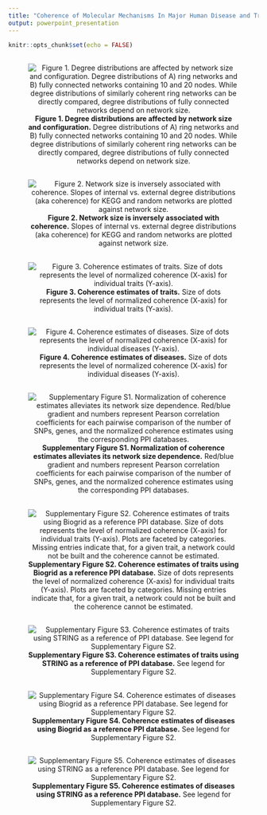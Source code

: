```yaml
---
title: "Coherence of Molecular Mechanisms In Major Human Disease and Traits"
output: powerpoint_presentation
---
```


```r
knitr::opts_chunk$set(echo = FALSE)
```

##

<center>
![**Figure 1. Degree distributions are affected by network size and configuration.** Degree distributions of A) ring networks and B) fully connected networks containing 10 and 20 nodes. While degree distributions of similarly coherent ring networks can be directly compared, degree distributions of fully connected networks depend on network size.](Figures/Fig1_network_distributions.png)
</center>

##

<center>
![**Figure 2. Network size is inversely associated with coherence.** Slopes of internal vs. external degree distributions (aka coherence) for KEGG and random networks are plotted against network size.](Figures/Fig2_Size_Slope_Plot.png)
</center>

##

<center>
![**Figure 3. Coherence estimates of traits.** Size of dots represents the level of normalized coherence (X-axis) for individual traits (Y-axis).](Figures/Fig3_summary_traits.png)
</center>

##

<center>
![**Figure 4. Coherence estimates of diseases.** Size of dots represents the level of normalized coherence (X-axis) for individual diseases (Y-axis).](Figures/Fig4_summary_diseases.png)
</center>

##

<center>
![**Supplementary Figure S1. Normalization of coherence estimates alleviates its network size dependence.** Red/blue gradient and numbers represent Pearson correlation coefficients for each pairwise comparison of the number of SNPs, genes, and the normalized coherence estimates using the corresponding PPI databases.](Figures/FigS1_corr_coherence.png)
</center>

##

<center>
![**Supplementary Figure S2. Coherence estimates of traits using Biogrid as a reference PPI database.** Size of dots represents the level of normalized coherence (X-axis) for individual traits (Y-axis). Plots are faceted by categories. Missing entries indicate that, for a given trait, a network could not be built and the coherence cannot be estimated.](Figures/FigS2_summary_traits_Biogrid.png)
</center>

##

<center>
![**Supplementary Figure S3. Coherence estimates of traits using STRING as a reference of PPI database.** See legend for Supplementary Figure S2.](Figures/FigS3_summary_traits_STRING.png)
</center>

##

<center>
![**Supplementary Figure S4. Coherence estimates of diseases using Biogrid as a reference PPI database.** See legend for Supplementary Figure S2.](Figures/FigS4_summary_diseases_Biogrid.png)
</center>

##

<center>
![**Supplementary Figure S5. Coherence estimates of diseases using STRING as a reference PPI database.** See legend for Supplementary Figure S2.](Figures/FigS5_summary_diseases_STRING.png)
</center>
